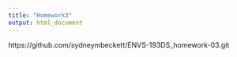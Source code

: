 ```yaml
---
title: "Homework3"
output: html_document
---
```


https://github.com/sydneymbeckett/ENVS-193DS_homework-03.git


